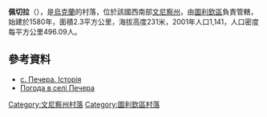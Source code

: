 {{coord|48|51|18|N|28|43|12|E|scale:30000|display=title}}

'''佩切拉'''（{{lang-uk|Печера}}），是[[烏克蘭|烏克蘭]]的村落，位於該國西南部[[文尼察州|文尼察州]]，由[[圖利欽區|圖利欽區]]負責管轄，始建於1580年，面積2.3平方公里，海拔高度231米，2001年人口1,141，人口密度每平方公里496.09人。

==參考資料==
* [http://ukraine.kingdom.kiev.ua/region/01/pechera.php с. Печера. Історія] {{Wayback|url=http://ukraine.kingdom.kiev.ua/region/01/pechera.php |date=20200227182450 }}
* [http://weather.in.ua/ua/vinnickaja/20306 Погода в селі Печера] {{Wayback|url=http://weather.in.ua/ua/vinnickaja/20306 |date=20111220120516 }}

[[Category:文尼察州村落|Category:文尼察州村落]]
[[Category:圖利欽區村落|Category:圖利欽區村落]]


{{Vinnytsia-geo-stub}}